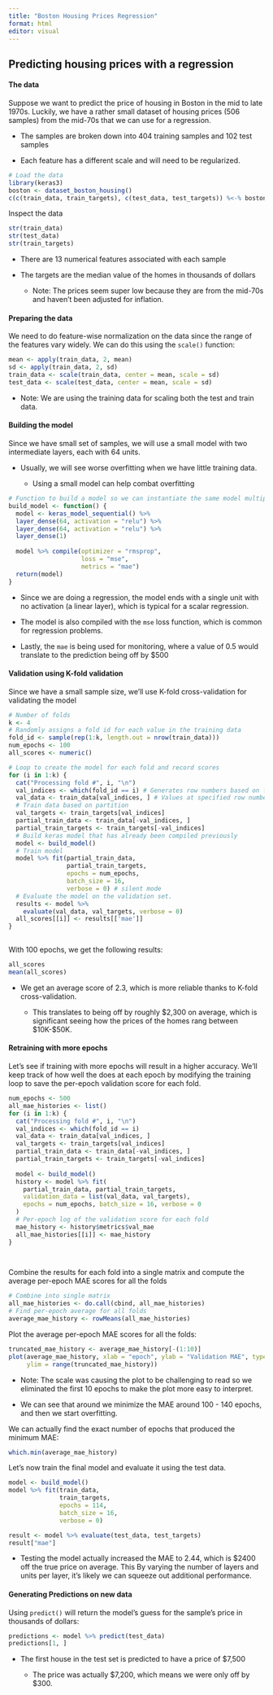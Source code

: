 ```yaml
---
title: "Boston Housing Prices Regression"
format: html
editor: visual
---
```


## Predicting housing prices with a regression

#### The data

Suppose we want to predict the price of housing in Boston in the mid to late 1970s. Luckily, we have a rather small dataset of housing prices (506 samples) from the mid-70s that we can use for a regression.

-   The samples are broken down into 404 training samples and 102 test samples

-   Each feature has a different scale and will need to be regularized.

```r
# Load the data
library(keras3)
boston <- dataset_boston_housing()
c(c(train_data, train_targets), c(test_data, test_targets)) %<-% boston
```

Inspect the data

```r
str(train_data)
str(test_data)
str(train_targets)
```

-   There are 13 numerical features associated with each sample

-   The targets are the median value of the homes in thousands of dollars

    -   Note: The prices seem super low because they are from the mid-70s and haven't been adjusted for inflation.

#### Preparing the data

We need to do feature-wise normalization on the data since the range of the features vary widely. We can do this using the `scale()` function:

```r
mean <- apply(train_data, 2, mean)
sd <- apply(train_data, 2, sd)
train_data <- scale(train_data, center = mean, scale = sd)
test_data <- scale(test_data, center = mean, scale = sd)
```

-   Note: We are using the training data for scaling both the test and train data.

#### Building the model

Since we have small set of samples, we will use a small model with two intermediate layers, each with 64 units.

-   Usually, we will see worse overfitting when we have little training data.

    -   Using a small model can help combat overfitting

```r
# Function to build a model so we can instantiate the same model multiple times
build_model <- function() {
  model <- keras_model_sequential() %>%
  layer_dense(64, activation = "relu") %>%
  layer_dense(64, activation = "relu") %>%
  layer_dense(1)
  
  model %>% compile(optimizer = "rmsprop",
                    loss = "mse",
                    metrics = "mae")
  return(model)
}
```

-   Since we are doing a regression, the model ends with a single unit with no activation (a linear layer), which is typical for a scalar regression.

-   The model is also compiled with the `mse` loss function, which is common for regression problems.

-   Lastly, the `mae` is being used for monitoring, where a value of 0.5 would translate to the prediction being off by \$500

#### Validation using K-fold validation

Since we have a small sample size, we'll use K-fold cross-validation for validating the model

```r
# Number of folds
k <- 4
# Randomly assigns a fold id for each value in the training data
fold_id <- sample(rep(1:k, length.out = nrow(train_data)))
num_epochs <- 100
all_scores <- numeric()

# Loop to create the model for each fold and record scores
for (i in 1:k) {
  cat("Processing fold #", i, "\n")
  val_indices <- which(fold_id == i) # Generates row numbers based on fold number
  val_data <- train_data[val_indices, ] # Values at specified row numbers
  # Train data based on partition
  val_targets <- train_targets[val_indices] 
  partial_train_data <- train_data[-val_indices, ]
  partial_train_targets <- train_targets[-val_indices]
  # Build keras model that has already been compiled previously
  model <- build_model()
  # Train model
  model %>% fit(partial_train_data,
                partial_train_targets,
                epochs = num_epochs,
                batch_size = 16,
                verbose = 0) # silent mode
  # Evaluate the model on the validation set.
  results <- model %>%
    evaluate(val_data, val_targets, verbose = 0)
  all_scores[[i]] <- results[['mae']]
}
  
```

With 100 epochs, we get the following results:

```r
all_scores
mean(all_scores)
```

-   We get an average score of 2.3, which is more reliable thanks to K-fold cross-validation.

    -   This translates to being off by roughly \$2,300 on average, which is significant seeing how the prices of the homes rang between \$10K-\$50K.

#### Retraining with more epochs

Let's see if training with more epochs will result in a higher accuracy. We'll keep track of how well the does at each epoch by modifying the training loop to save the per-epoch validation score for each fold.

```r
num_epochs <- 500
all_mae_histories <- list()
for (i in 1:k) {
  cat("Processing fold #", i, "\n")
  val_indices <- which(fold_id == i)
  val_data <- train_data[val_indices, ]
  val_targets <- train_targets[val_indices]
  partial_train_data <- train_data[-val_indices, ]
  partial_train_targets <- train_targets[-val_indices]
  
  model <- build_model()
  history <- model %>% fit(
    partial_train_data, partial_train_targets,
    validation_data = list(val_data, val_targets),
    epochs = num_epochs, batch_size = 16, verbose = 0
  )
  # Per-epoch log of the validation score for each fold
  mae_history <- history$metrics$val_mae
  all_mae_histories[[i]] <- mae_history
}

  
```

Combine the results for each fold into a single matrix and compute the average per-epoch MAE scores for all the folds

```r
# Combine into single matrix
all_mae_histories <- do.call(cbind, all_mae_histories)
# Find per-epoch average for all folds
average_mae_history <- rowMeans(all_mae_histories)
```

Plot the average per-epoch MAE scores for all the folds:

```r
truncated_mae_history <- average_mae_history[-(1:10)]
plot(average_mae_history, xlab = "epoch", ylab = "Validation MAE", type = 'l',
     ylim = range(truncated_mae_history))
```

-   Note: The scale was causing the plot to be challenging to read so we eliminated the first 10 epochs to make the plot more easy to interpret.

-   We can see that around we minimize the MAE around 100 - 140 epochs, and then we start overfitting.

We can actually find the exact number of epochs that produced the minimum MAE:

```r
which.min(average_mae_history)
```

Let's now train the final model and evaluate it using the test data.

```r
model <- build_model()
model %>% fit(train_data,
              train_targets,
              epochs = 114, 
              batch_size = 16,
              verbose = 0)

result <- model %>% evaluate(test_data, test_targets)
result["mae"]
```

-   Testing the model actually increased the MAE to 2.44, which is \$2400 off the true price on average. This By varying the number of layers and units per layer, it's likely we can squeeze out additional performance.

#### Generating Predictions on new data

Using `predict()` will return the model's guess for the sample's price in thousands of dollars:

```r
predictions <- model %>% predict(test_data)
predictions[1, ]
```

-   The first house in the test set is predicted to have a price of \$7,500

    -   The price was actually \$7,200, which means we were only off by \$300.

